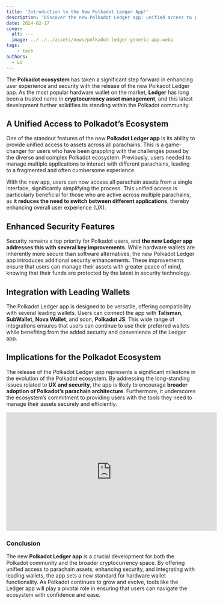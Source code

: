 ```yaml
---
title: 'Introduction to the New Polkadot Ledger App!'
description: 'Discover the new Polkadot Ledger app: unified access to parachain assets, enhanced security, and seamless wallet integration.'
date: 2024-02-17
cover:
  alt: ---
  image: ../../../assets/news/polkadot-ledger-generic-app.webp
tags: 
    - tech
authors:
  - LV
---
```

The **Polkadot ecosystem** has taken a significant step forward in enhancing user experience and security with the release of the new Polkadot Ledger app. As the most popular hardware wallet on the market, **Ledger** has long been a trusted name in **cryptocurrency asset management**, and this latest development further solidifies its standing within the Polkadot community.

A Unified Access to Polkadot’s Ecosystem
----------------------------------------

One of the standout features of the new **Polkadot Ledger app** is its ability to provide unified access to assets across all parachains. This is a game-changer for users who have been grappling with the challenges posed by the diverse and complex Polkadot ecosystem. Previously, users needed to manage multiple applications to interact with different parachains, leading to a fragmented and often cumbersome experience.

With the new app, users can now access all parachain assets from a single interface, significantly simplifying the process. This unified access is particularly beneficial for those who are active across multiple parachains, as **it reduces the need to switch between different applications**, thereby enhancing overall user experience (UX).

Enhanced Security Features
--------------------------

Security remains a top priority for Polkadot users, and **the new Ledger app addresses this with several key improvements**. While hardware wallets are inherently more secure than software alternatives, the new Polkadot Ledger app introduces additional security enhancements. These improvements ensure that users can manage their assets with greater peace of mind, knowing that their funds are protected by the latest in security technology.

Integration with Leading Wallets
--------------------------------

The Polkadot Ledger app is designed to be versatile, offering compatibility with several leading wallets. Users can connect the app with **Talisman**, **SubWallet**, **Nova Wallet**, and soon, **Polkadot JS**. This wide range of integrations ensures that users can continue to use their preferred wallets while benefiting from the added security and convenience of the Ledger app.

Implications for the Polkadot Ecosystem
---------------------------------------

The release of the Polkadot Ledger app represents a significant milestone in the evolution of the Polkadot ecosystem. By addressing the long-standing issues related to **UX** **and security**, the app is likely to encourage **broader adoption of Polkadot’s parachain architecture**. Furthermore, it underscores the ecosystem’s commitment to providing users with the tools they need to manage their assets securely and efficiently.

<iframe allowfullscreen="allowfullscreen" frameborder="0" height="315" src="https://www.youtube.com/embed/YKNiAlHBwCg?si=hvxNTurSM_-NnPQ2" title="YouTube video player" width="560"></iframe>

### Conclusion

The new **Polkadot Ledger app** is a crucial development for both the Polkadot community and the broader cryptocurrency space. By offering unified access to parachain assets, enhancing security, and integrating with leading wallets, the app sets a new standard for hardware wallet functionality. As Polkadot continues to grow and evolve, tools like the Ledger app will play a pivotal role in ensuring that users can navigate the ecosystem with confidence and ease.